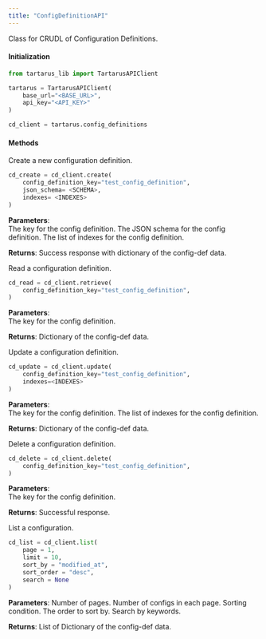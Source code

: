 ```yaml
---
title: "ConfigDefinitionAPI"
---
```


Class for CRUDL of Configuration Definitions.

#### Initialization

```py
from tartarus_lib import TartarusAPIClient

tartarus = TartarusAPIClient(
    base_url="<BASE_URL>",
    api_key="<API_KEY>"
)

cd_client = tartarus.config_definitions
```

#### Methods

<Accordion icon="c" title="reate Config Definition">

Create a new configuration definition.

```py
cd_create = cd_client.create(
    config_definition_key="test_config_definition",
    json_schema= <SCHEMA>,
    indexes= <INDEXES>
)
```

<Icon icon="scroll" /> **Parameters**:  
<ParamField  body="config_definition_key" type="string" required>
   The key for the config definition.
 </ParamField>
 <ParamField  body="json_schema" type="JSON" default="None">
   The JSON schema for the config definition.
 </ParamField>
 <ParamField  body="indexes" type="JSON" default="None">
   The list of indexes for the config definition.
 </ParamField>      

<Icon icon="arrow-turn-down-left" /> **Returns**: Success response with dictionary of the config-def data.


</Accordion>

<Accordion icon="r" title="ead Config Definition">

Read a configuration definition.

```py
cd_read = cd_client.retrieve(
    config_definition_key="test_config_definition",
)
```

<Icon icon="scroll" /> **Parameters**:  
<ParamField  body="config_definition_key" type="string" required>
   The key for the config definition.
 </ParamField>

<Icon icon="arrow-turn-down-left" /> **Returns**: Dictionary of the config-def data.


</Accordion>

<Accordion icon="u" title="pdate Config Definition">

Update a configuration definition.

```py
cd_update = cd_client.update(
    config_definition_key="test_config_definition",
    indexes=<INDEXES>
)
```

<Icon icon="scroll" /> **Parameters**:  
<ParamField  body="config_definition_key" type="string" required>
   The key for the config definition.
 </ParamField>
 <ParamField  body="indexes" type="string" required>
   The list of indexes for the config definition.
 </ParamField>

<Icon icon="arrow-turn-down-left" /> **Returns**: Dictionary of the config-def data.


</Accordion>

<Accordion icon="d" title="elete Config Definition">

Delete a configuration definition.

```py
cd_delete = cd_client.delete(
    config_definition_key="test_config_definition",
)
```

<Icon icon="scroll" /> **Parameters**:  
<ParamField  body="config_definition_key" type="string" required>
   The key for the config definition.
 </ParamField>

<Icon icon="arrow-turn-down-left" /> **Returns**: Successful response.


</Accordion>

<Accordion icon="l" title="ist Config Definition">

List a configuration.

```py
cd_list = cd_client.list(
    page = 1,
    limit = 10,
    sort_by = "modified_at",
    sort_order = "desc",
    search = None
)
```
<Icon icon="scroll" /> **Parameters**: 
<ParamField  body="page" type="int" default= "1">
   Number of pages.
 </ParamField> 
 <ParamField  body="limit" type="int" default= "10" >
   Number of configs in each page.
 </ParamField> 
 <ParamField  body="sort_by" type="string" default="modified_at">
   Sorting condition.
 </ParamField>
 <ParamField  body="sort_order" type="string" default="desc">
   The order to sort by.
 </ParamField> 
<ParamField  body="search" type="string" default="None">
   Search by keywords.
 </ParamField>

<Icon icon="arrow-turn-down-left" /> **Returns**: List of Dictionary of the config-def data.


</Accordion>